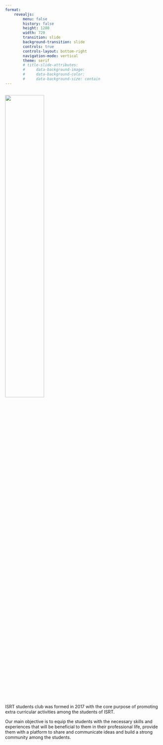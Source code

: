 ```yaml
---
format: 
    revealjs:
        menu: false
        history: false
        height: 1280
        width: 720
        transition: slide
        background-transition: slide
        controls: true
        controls-layout: bottom-right
        navigation-mode: vertical
        theme: serif
        # title-slide-attributes:
        #     data-background-image: 
        #     data-background-color: 
        #     data-background-size: contain
---
```


##

![](images/logo_trans.png){width=50%}

ISRT students club was formed in 2017 with the core purpose of promoting extra curricular activities among the students of ISRT.

Our main objective is to equip the students with the necessary skills and experiences that will be beneficial to them in their professional life, provide them with a platform to share and communicate ideas and build a strong community among the students.
